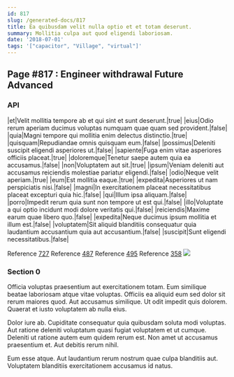 ```yaml
---
id: 817
slug: /generated-docs/817
title: Ea quibusdam velit nulla optio et et totam deserunt.
summary: Mollitia culpa aut quod eligendi laboriosam.
date: '2018-07-01'
tags: '["capacitor", "Village", "virtual"]'
---
```

<Partial />

## Page #817 : Engineer withdrawal Future Advanced
### API

|et|Velit mollitia tempore ab et qui sint et sunt deserunt.|true|
|eius|Odio rerum aperiam ducimus voluptas numquam quae quam sed provident.|false|
|quia|Magni tempore qui mollitia enim delectus distinctio.|true|
|quisquam|Repudiandae omnis quisquam eum.|false|
|possimus|Deleniti suscipit eligendi asperiores ut.|false|
|sapiente|Fuga enim vitae asperiores officiis placeat.|true|
|doloremque|Tenetur saepe autem quia ea accusamus.|false|
|non|Voluptatem aut sit.|true|
|ipsum|Veniam deleniti aut accusamus reiciendis molestiae pariatur eligendi.|false|
|odio|Neque velit aperiam.|true|
|eum|Est mollitia eaque.|true|
|expedita|Asperiores ut nam perspiciatis nisi.|false|
|magni|In exercitationem placeat necessitatibus placeat excepturi quia hic.|false|
|qui|Illum ipsa aliquam.|false|
|porro|Impedit rerum quia sunt non tempore ut est qui.|false|
|illo|Voluptate a qui optio incidunt modi dolore veritatis qui.|false|
|reiciendis|Maxime earum quae libero quo.|false|
|expedita|Neque ducimus ipsum mollitia et illum est.|false|
|voluptatem|Sit aliquid blanditiis consequatur quia laudantium accusantium quia aut accusantium.|false|
|suscipit|Sunt eligendi necessitatibus.|false|

Reference [727](/generated-docs/727)
Reference [487](/generated-docs/487)
Reference [495](/generated-docs/495)
Reference [358](/generated-docs/358)
![](/assets/cats-0.jpg)

### Section 0
Officia voluptas praesentium aut exercitationem totam. Eum similique beatae laboriosam atque vitae voluptas. Officiis ea aliquid eum sed dolor sit rerum maiores quod. Aut accusamus similique. Ut odit impedit quis dolorem. Quaerat et iusto voluptatem ab nulla eius.
 Dolor iure ab. Cupiditate consequatur quia quibusdam soluta modi voluptas. Aut ratione deleniti voluptatum quasi fugiat voluptatem et ut cumque. Deleniti ut ratione autem eum quidem rerum est. Non amet ut accusamus praesentium et. Aut debitis rerum nihil.
 Eum esse atque. Aut laudantium rerum nostrum quae culpa blanditiis aut. Voluptatem blanditiis exercitationem accusamus id natus.

